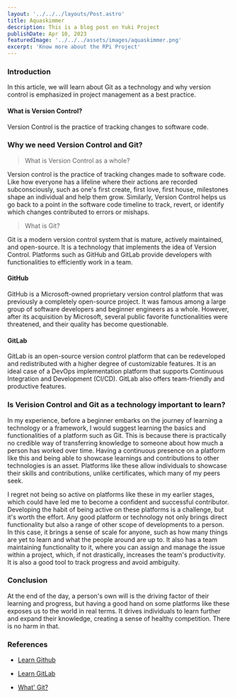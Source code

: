 ```yaml
---
layout: '../../../layouts/Post.astro'
title: Aquaskimmer
description: This is a blog post on Yuki Project
publishDate: Apr 10, 2023
featuredImage: '../../../assets/images/aquaskimmer.png'
excerpt: 'Know more about the RPi Project'
---
```


### Introduction

In this article, we will learn about Git as a technology and why version control is emphasized in project management as a best practice.

#### What is Version Control?

Version Control is the practice of tracking changes to software code.

### Why we need Version Control and Git?

> What is Version Control as a whole?

Version control is the practice of tracking changes made to software code. Like how everyone has a lifeline where their actions are recorded subconsciously, such as one's first create, first love, first house, milestones shape an individual and help them grow. Similarly, Version Control helps us go back to a point in the software code timeline to track, revert, or identify which changes contributed to errors or mishaps.

> What is Git?

Git is a modern version control system that is mature, actively maintained, and open-source. It is a technology that implements the idea of Version Control. Platforms such as GitHub and GitLab provide developers with functionalities to efficiently work in a team.

#### GitHub

GitHub is a Microsoft-owned proprietary version control platform that was previously a completely open-source project. It was famous among a large group of software developers and beginner engineers as a whole. However, after its acquisition by Microsoft, several public favorite functionalities were threatened, and their quality has become questionable.

#### GitLab

GitLab is an open-source version control platform that can be redeveloped and redistributed with a higher degree of customizable features. It is an ideal case of a DevOps implementation platform that supports Continuous Integration and Development (CI/CD). GitLab also offers team-friendly and productive features.

### Is Verision Control and Git as a technology important to learn?

In my experience, before a beginner embarks on the journey of learning a technology or a framework, I would suggest learning the basics and functionalities of a platform such as Git. This is because there is practically no credible way of transferring knowledge to someone about how much a person has worked over time. Having a continuous presence on a platform like this and being able to showcase learnings and contributions to other technologies is an asset. Platforms like these allow individuals to showcase their skills and contributions, unlike certificates, which many of my peers seek.

I regret not being so active on platforms like these in my earlier stages, which could have led me to become a confident and successful contributor. Developing the habit of being active on these platforms is a challenge, but it's worth the effort. Any good platform or technology not only brings direct functionality but also a range of other scope of developments to a person. In this case, it brings a sense of scale for anyone, such as how many things are yet to learn and what the people around are up to. It also has a team maintaining functionality to it, where you can assign and manage the issue within a project, which, if not drastically, increases the team's productivity. It is also a good tool to track progress and avoid ambiguity.

### Conclusion

At the end of the day, a person's own will is the driving factor of their learning and progress, but having a good hand on some platforms like these exposes us to the world in real terms. It drives individuals to learn further and expand their knowledge, creating a sense of healthy competition. There is no harm in that.

### References

- [Learn Github](https://docs.github.com/en/get-started/quickstart/git-and-github-learning-resources)

- [Learn GitLab](https://about.gitlab.com/learn/)

- [What' Git?](https://www.atlassian.com/git/tutorials/what-is-git)
